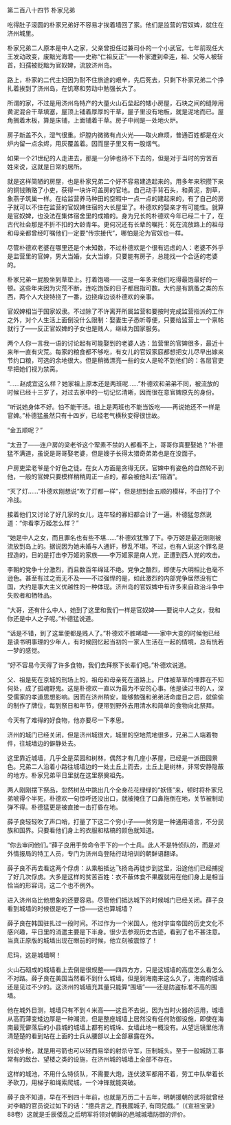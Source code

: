 

第二百八十四节 朴家兄弟

吃得肚子滚圆的朴家兄弟好不容易才挨着墙回了家。他们是监营的官奴婢，就住在济州城里。

朴家兄弟二人原本是中人之家，父亲曾担任过兼司仆的一个小武官。七年前现任大王发动政变，废黜光海君――史称“仁祖反正”――朴家遭到牵连，祖、父等人被斩首，妇孺被贬黜为官奴婢，流放济州岛。

路上，朴家的二代主妇因为耐不住旅途的艰辛，先后死去，只剩下朴家兄弟二个挣扎着挨到了济州岛，在饥寒和劳动中勉强长大了。

所谓的家，不过是用济州岛特产的大量火山石垒起的矮小房屋，石块之间的缝隙用黄泥混合干草填塞，屋顶上铺着厚厚的干草，屋子里没有地板，就是泥地而已。屋角搁着木板，算是床铺，上面铺着干草。房子中间是一处地火炉。

房子新盖不久，湿气很重。炉膛内微微有点火光――取火麻烦，普通百姓都是在火炉内留一点余烬，用灰覆盖着。因而屋子里又有一股烟气。

如果一个21世纪的人走进去，那是一分钟也待不下去的，但是对于当时的穷苦百姓来说，这就是日常的居所。

就是这样简陋的房屋，也是朴家兄弟二个好不容易建造起来的。用多年来积攒下来的铜钱贿赂了小吏，获得一块许可盖房的官地。自己动手背石头，和黄泥，割草，象燕子筑巢一样。在给监营养马种田的空暇中一点一点的建起来的，有了自己的房子就可以不住在监营的官奴婢住宿的大长屋里了。朴德欢的娶亲才有可能性。就算是官奴婢，也没法在集体宿舍里的成婚的。身为兄长的朴德欢今年已经二十了，在古代社会那是不折不扣的大龄青年。更何况还有长辈的嘱托：死在流放路上的祖母和母亲都曾经叮嘱他们一定要“传宗接代”，哪怕是沦为官奴也一样。

尽管朴德欢老婆在哪里还是个未知数，不过朴德欢是个很有远虑的人：老婆不外乎是监营里的官婢，男大当婚，女大当嫁，只要能有房子，总能找一个合适的老婆的。

朴家兄弟一屁股坐到草垫上。打着饱嗝――这是一年多来他们吃得最饱最好的一顿。这些年来因为灾荒不断，连吃饱饭的日子都屈指可数。大约是有跳蚤之类的东西，两个人大挠特挠了一番，边挠痒边谈朴德欢的亲事。

官奴婢相当于国家奴隶。不过除了不许离开所属监营和要按时完成监营指派的工作之外，对个人生活上面倒没什么限制：娶妻生子悉听尊便，只要给监营上一个禀帖就行了――反正官奴婢的子女也是贱人，继续为国家服务。

两个人你一言我一语的讨论起有可能娶到的老婆人选：监营里的官婢很多，最近十来年一直有灾荒。每家的粮食都不够吃，有女儿的官奴家庭都想把女儿尽早出嫁来节约口粮，可选的余地很大。但是稍微漂亮一些的女人是轮不到他们的：各层官吏早把她们视为禁脔。

“……赵成宜这么样？她家祖上原本还是两班呢……”朴德欢和弟弟不同，被流放的时候已经十三岁了，对过去家中的一切记忆清晰，因而很在意官婢原先的身份。

“听说她身体不好。怕不能干活。祖上是两班也不能当饭吃――再说她还不一样是官婢。”朴德猛虽然只有十四岁，已经老气横秋变得很世故。

“金五顺呢？”

“太丑了――连户房的梁老爷这个荤素不禁的人都看不上，哥哥你真要娶她？”朴德猛不满道，虽说是哥哥娶老婆，但是嫂子长得太猎奇弟弟也是在没面子。

户房吏梁老爷是个好色之徒。在女人方面是贪得无厌。官婢中有姿色的自然轮不到他，一般的官婢只要模样稍稍周正一点的，都会被他叫去“陪酒”。

“灭了灯……”朴德欢刚想说“吹了灯都一样”，但是想到金五顺的模样，不由打了个冷战。

接着他们又讨论了好几家的女儿，连年轻的寡妇都合计了一遍。朴德猛忽然说道：“你看李万姬怎么样？”

“她是中人之女，而且罪名也有些不堪……”朴德欢犹豫了下。李万姬是最近刚刚被流放到岛上的。据说因为她未婚与人通奸，秽乱不堪。不过，也有人说这个罪名是捏造的，目的是打击李万姬的家族――李万姬家是南人党，正遭到西人党的攻击。

李朝的党争十分激烈，而且数百年绵延不绝。党争之酷烈，即使与大明相比也毫不逊色。甚至有过之而无不及――不过强悍的是，如此激烈的内部党争居然没有亡国，大约是事大主义优越性的一种体现。济州岛的官奴婢中有许多来自政治斗争中失败者和牺牲品。

“大哥，还有什么中人，她到了这里和我们一样是官奴婢――要说中人之女，我和你还是中人之子呢。”朴德猛说道。

“话是不错，到了这里便都是贱人了。”朴德欢不胜唏嘘――家中大变的时候他已经是读书明事理的少年人，有时候回忆起当初的一家人生活在一起的情境，总有恍若一梦的感觉。

“好不容易今天得了许多食物，我们去拜祭下长辈们吧。”朴德欢说道。

父、祖是死在京城的刑场上的，祖母和母亲死在道路上。尸体被草草的埋葬在不知何处，成了孤魂野鬼。这是朴德欢一直以为最为不安的心事。他是读过书的人，深受儒家的孝道思想影响。因而在济州稍安，能够勉强和弟弟活命度日之后，就偷偷的制作了牌位，每到祭日和年节，便带到野外去用清水和简单的食物向北祭拜。

今天有了难得的好食物，他亦要尽一下孝思。

济州的城门已经关闭，但是济州城很大，城里的空地荒地很多，兄弟二人端着物件，往城墙边的僻静处去。

这里靠近城墙，几乎全是菜园和树林，偶然才有几座小茅屋，已经是一派田园景色。兄弟二人沿着小路往城墙边的一处土丘上而去，土丘上是树林，非常安静隐蔽的地方。朴家兄弟平日里就在这里祭奠祖先。

两人刚刚摆下祭品，忽然树丛中跳出几个全身花花绿绿的“妖怪”来，顿时将朴家兄弟唬得个半死，朴德欢一句惊呼还没出口，就被掩住了口鼻拖倒在地，关节被制动弹不得。朴德猛更是被直接一击打昏在地。

薛子良轻轻吹了声口哨，打量了下这二个穷小子――贫穷是一种通用语言，不分民族和国界。只要看他们身上的衣服和枯槁的颜色就知道。

“你去审问他们。”薛子良用手势命令手下的一个士兵。此人不是特侦队的，而是对外情报局的特工人员，专门为济州岛登陆行动培训的朝鲜语翻译。

薛子良不再去看这两个俘虏：从乘船抵达飞扬岛再徒步到这里，沿途他们已经捕捉了好几次俘虏。大多是这样的贫苦百姓：衣不蔽体食不果腹就用在他们身上是相当恰当的形容词，这二个也不例外。

进入济州岛比他想象的还要容易。尽管他们抵达城下的时候城门已经关闭。薛子良看到城墙的时候很是吃了一惊――这也算城墙？

薛子良在韩国驻扎过一段时间。不过作为一个米国人，他对宇宙帝国的历史文化不感兴趣，平日里的消遣主要是下半身。很少去参观历史古迹，看到了也不甚注意。当真正原版的城墙出现在眼前的时候，他立刻被震惊了！

尼玛，这是城墙啊！

火山石砌成的城墙看上去倒是很规整――四四方方，只是这城墙的高度怎么看怎么不对路。薛子良在美国当然看不到什么城墙，但是到海南来这么久了，海南的城墙还是见过不少的。这济州的城墙充其量只能算“围墙”――还是防盗标准不高的围墙。

他在城外目测，城墙只有不到４米高――这且不去说，因为当时火器的运用，城墙从高而薄变矮边厚是一种潮流，但是整座城墙上居然没有任何防御设施，即使在海南最荒僻落后的小县城的城墙上都有的城垛、女墙此地一概没有。从望远镜里他清清楚楚的看到站在上面的士兵从腰部以上全部暴露在外。

别说步枪，就是用弓箭也可以轻而易举的射杀守军，压制城头。至于一般城防工事常有的敌台、望楼之类的设施，在济州城的城墙上全部不存在。

这样的城池，不用什么特侦队，不需要大炮，连伏波军都用不着，劳工中队举着长矛砍刀，用梯子和绳索爬城，一个冲锋就能突破。

薛子良不知道，早在不到四十年前，也就是万历二十五年，明朝援朝的武将就曾经对李朝的官员说过如下的话：“摠兵言之, 而我國城子, 有同兒戲。”（《宣祖宝录》88卷）这就是壬辰倭乱之后明军将领对朝鲜的邑城城墙防御的评价。

